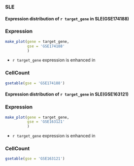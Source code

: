 


### SLE {background-color="#7A00E6"}

#### Expression distribution of `r target_gene` in SLE(GSE174188) {.smaller}


::: {.panel-tabset}

### Expression

```r
make_plot(gene = target_gene,
          gse = 'GSE174188'
          )
```


- `r target_gene` expression is enhanced in 


### CellCount

```r
gsetable(gse = 'GSE174188')
```


:::

#### Expression distribution of `r target_gene` in SLE(GSE163121) {.smaller}

::: {.panel-tabset}

### Expression

```r
make_plot(gene = target_gene,
          gse = 'GSE163121'
          )
```


- `r target_gene` expression is enhanced in 


### CellCount

```r
gsetable(gse = 'GSE163121')
```


:::

